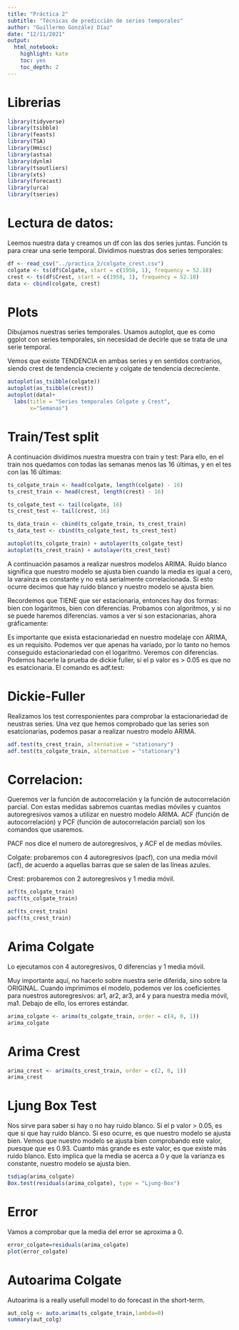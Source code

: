 ```yaml
---
title: "Práctica 2"
subtitle: "Técnicas de predicción de series temporales"
author: "Guillermo González Díaz"
date: "12/11/2021"
output:
  html_notebook:
    highlight: kate
    toc: yes
    toc_depth: 2  
---
```


# Librerias

```r
library(tidyverse)
library(tsibble)
library(feasts)
library(TSA)
library(Hmisc)
library(astsa)
library(dynlm)
library(tsoutliers)
library(xts)
library(forecast)
library(urca)
library(tseries)
```

# Lectura de datos:

Leemos nuestra data y creamos un df con las dos series juntas. Función ts para crear una serie temporal. Dividimos nuestras dos series temporales:

```r
df <- read_csv("../practica_2/colgate_crest.csv")
colgate <- ts(df$Colgate, start = c(1958, 1), frequency = 52.18)
crest <- ts(df$Crest, start = c(1958, 1), frequency = 52.18)
data <- cbind(colgate, crest)
```

# Plots

Dibujamos nuestras series temporales. Usamos autoplot, que es como ggplot con series temporales, sin necesidad de decirle que se trata de una serie temporal.

Vemos que existe TENDENCIA en ambas series y en sentidos contrarios, siendo crest de tendencia creciente y colgate de tendencia decreciente.

```r
autoplot(as_tsibble(colgate))
autoplot(as_tsibble(crest))
autoplot(data)+
  labs(title = "Series temporales Colgate y Crest",
       x="Semanas")
```


# Train/Test split

A continuación dividimos nuestra muestra con train y test: Para ello, en el train nos quedamos con todas las semanas menos las 16 últimas, y en el tes con las 16 últimas:

```r
ts_colgate_train <- head(colgate, length(colgate) - 16)
ts_crest_train <- head(crest, length(crest) - 16)

ts_colgate_test <- tail(colgate, 16)
ts_crest_test <- tail(crest, 16)

ts_data_train <- cbind(ts_colgate_train, ts_crest_train)
ts_data_test <- cbind(ts_colgate_test, ts_crest_test)

autoplot(ts_colgate_train) + autolayer(ts_colgate_test)
autoplot(ts_crest_train) + autolayer(ts_crest_test)
```

::: {.redbox}
A continuación pasamos a realizar nuestros modelos ARIMA. Ruido blanco significa que nuestro modelo se ajusta bien cuando la media es igual a cero, la varainza es constante y no está serialmente correlacionada. Si esto ocurre decimos que hay ruido blanco y nuestro modelo se ajusta bien. 

Recordemos que TIENE que ser estacionaria, entonces hay dos formas: bien con logaritmos, bien con diferencias. Probamos con algoritmos, y si no se puede haremos diferencias. vamos a ver si son estacionarias, ahora gráficamente:

Es importante que exista estacionariedad en nuestro modelaje con ARIMA, es un requisito.
Podemos ver que apenas ha variado, por lo tanto no hemos conseguido estacionariedad con el logaritmo. Veremos con diferencias. Podemos hacerle la prueba de dickie fuller, si el p valor es > 0.05 es que no es esatcionaria. El comando es adf.test:
:::

# Dickie-Fuller 

Realizamos los test corresponientes para comprobar la estacionariedad de neustras series. Una vez que hemos comprobado que las series son esatcionarias, podemos pasar a realizar nuestro modelo ARIMA.

```r
adf.test(ts_crest_train, alternative = "stationary")
adf.test(ts_colgate_train, alternative = "stationary")
```
# Correlacion:

Queremos ver la función de autocorrelación y la función de autocorrelación parcial. Con estas medidas sabremos cuantas medias móviles y cuantos autoregresivos vamos a utilizar en nuestro modelo ARIMA. ACF (función de autocorrelación) y PCF (función de autocorrelación parcial) son los comandos que usaremos.

PACF nos dice el numero de autoregresivos, y ACF el de medias móviles.

Colgate: probaremos con 4 autoregresivos (pacf), con una media móvil (acf), de acuerdo a aquellas barras que se salen de las líneas azules. 

Crest: probaremos con 2 autoregresivos y 1 media móvil. 

```r
acf(ts_colgate_train)
pacf(ts_colgate_train)

acf(ts_crest_train)
pacf(ts_crest_train)
```

# Arima Colgate

Lo ejecutamos con 4 autoregresivos, 0 diferencias y 1 media móvil.

Muy importante aquí, no hacerlo sobre nuestra serie diferida, sino sobre la ORIGINAL. Cuando imprimimos el modelo, podemos ver los coeficientes para nuestros autoregresivos: ar1, ar2, ar3, ar4 y para nuestra media móvil, ma1. Debajo de ello, los errores estándar. 

```r
arima_colgate <- arima(ts_colgate_train, order = c(4, 0, 1))
arima_colgate
```

# Arima Crest

```r
arima_crest <- arima(ts_crest_train, order = c(2, 0, 1))
arima_crest
```



# Ljung Box Test

Nos sirve para saber si hay o no hay ruido blanco. Si el p valor > 0.05, es que si que hay ruido blanco. Si eso ocurre, es que nuestro modelo se ajusta bien. Vemos que nuestro modelo se ajusta bien comprobando este valor, puesque que es 0.93. Cuanto más grande es este valor, es que existe más ruido blanco. Esto implica que la media se acerca a 0 y que la varianza es constante, nuestro modelo se ajusta bien.

```r
tsdiag(arima_colgate)
Box.test(residuals(arima_colgate), type = "Ljung-Box")
```


# Error

Vamos a comprobar que la media del error se aproxima a 0. 
```r
error_colgate=residuals(arima_colgate)
plot(error_colgate)
```


# Autoarima Colgate

Autoarima is a really usefull model to do forecast in the short-term.

```r
aut_colg <- auto.arima(ts_colgate_train,lambda=0)
summary(aut_colg)
```




























































































